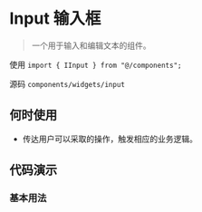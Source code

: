 # Input 输入框

> 一个用于输入和编辑文本的组件。

使用 `import { IInput } from "@/components";`

源码 `components/widgets/input`

## 何时使用

* 传达用户可以采取的操作，触发相应的业务逻辑。

## 代码演示

### 基本用法

<code src='@examples/input/basic' />
